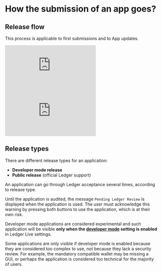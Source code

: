 
# How the submission of an app goes?

## Release flow

This process is applicable to first submissions and to App updates.

<div style={{width: "100%"}} className="center desktop">
  <div style={{position: "relative", paddingBottom: "56.25%", paddingTop: 0, height: "1000px"}}>
    <iframe title="Live App Structure" frameBorder="0" style={{position: "absolute", top: 0, left: 0, width: "100%", height: "100%"}} src="https://view.genial.ly/655389953d9cc90010ff9fbc" type="text/html" allowscriptaccess="always" allowFullScreen={true} scrolling="yes" allownetworking="all"></iframe>
  </div>
</div>

<div className="mobile">
  <iframe title="Ledger Dev Journey" frameBorder="0" style={{position: "absolute", left: "15px", width: "100%", height: "100%"}} src="https://view.genial.ly/655389953d9cc90010ff9fbc" type="text/html" allowscriptaccess="always" allowFullScreen={true} scrolling="yes" allownetworking="all"></iframe>
</div>

## Release types

There are different release types for an application:

-   **Developer mode release**
-   **Public release** (official Ledger support)

An application can go through Ledger acceptance several times, according to release type.


<Callout type="info" emoji="👉">
  Until the application is audited, the message <code>Pending Ledger Review</code> is displayed when the application is used. The user must acknowledge this warning by pressing both buttons to use the application, which is at their own risk.
</Callout>

Developer mode applications are considered experimental and such application will be visible **only when the [developer mode](../../../docs/discover/developer-mode) setting is enabled** in Ledger Live settings.

<Callout type="info" emoji="👉">
  Some applications are only visible if developer mode is enabled because they are considered too complex to use, not because they lack a security review. For example, the mandatory compatible wallet may be missing a GUI, or perhaps the application is considered too technical for the majority of users.
</Callout>

